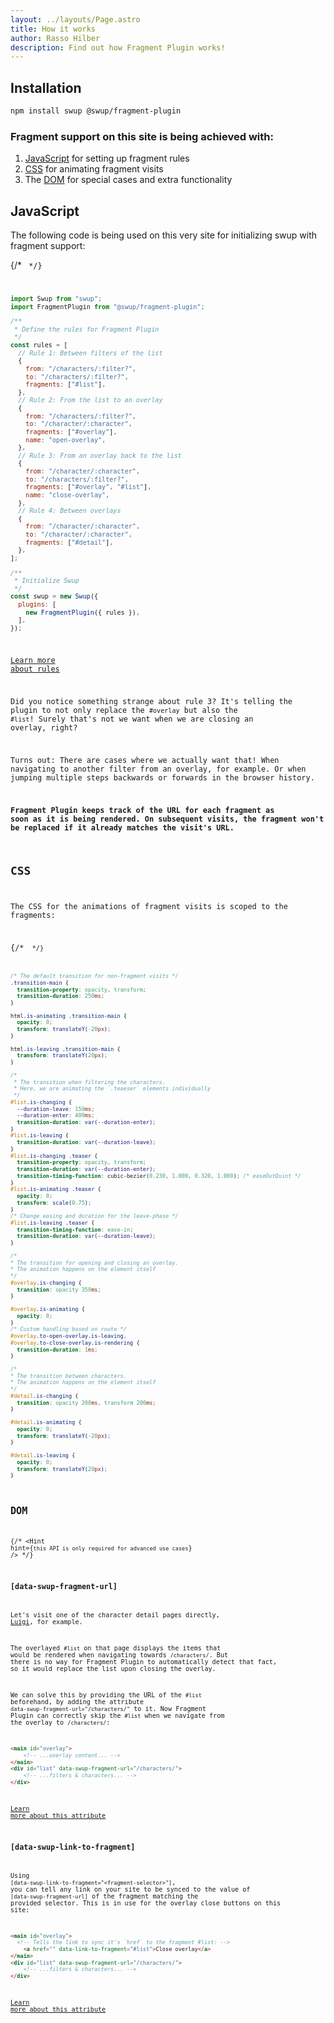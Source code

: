 ```yaml
---
layout: ../layouts/Page.astro
title: How it works
author: Rasso Hilber
description: Find out how Fragment Plugin works!
---
```






## Installation

```bash
npm install swup @swup/fragment-plugin
```

### Fragment support on this site is being achieved with:

1. [JavaScript](#javascript) for setting up fragment rules
2. [CSS](#css) for animating fragment visits
3. The [DOM](#dom) for special cases and extra functionality

## JavaScript

The following code is being used on this very site for initializing swup with fragment support:

{/* <Code code={JS} lang="js" /> */}

```js
import Swup from "swup";
import FragmentPlugin from "@swup/fragment-plugin";

/**
 * Define the rules for Fragment Plugin
 */
const rules = [
  // Rule 1: Between filters of the list
  {
    from: "/characters/:filter?",
    to: "/characters/:filter?",
    fragments: ["#list"],
  },
  // Rule 2: From the list to an overlay
  {
    from: "/characters/:filter?",
    to: "/character/:character",
    fragments: ["#overlay"],
    name: "open-overlay",
  },
  // Rule 3: From an overlay back to the list
  {
    from: "/character/:character",
    to: "/characters/:filter?",
    fragments: ["#overlay", "#list"],
    name: "close-overlay",
  },
  // Rule 4: Between overlays
  {
    from: "/character/:character",
    to: "/character/:character",
    fragments: ["#detail"],
  },
];

/**
 * Initialize Swup
 */
const swup = new Swup({
  plugins: [
    new FragmentPlugin({ rules }),
  ],
});
```

[Learn more about rules](https://github.com/swup/fragment-plugin#rules)

Did you notice something strange about rule 3? It's telling the plugin to
not only replace the `#overlay` but also the `#list`! Surely that's
not we want when we are closing an overlay, right?

Turns out: There are cases where we actually want that! When navigating to another
filter from an overlay, for example. Or when jumping multiple steps backwards or forwards
in the browser history.

**Fragment Plugin keeps track of the URL for each fragment as soon as it is being rendered.
On subsequent visits, the fragment won't be replaced if it already matches the visit's URL.**

## CSS

The CSS for the animations of fragment visits is scoped to the fragments:

{/* <Code code={CSS} lang="css" /> */}
```css
/* The default transition for non-fragment visits */
.transition-main {
  transition-property: opacity, transform;
  transition-duration: 250ms;
}

html.is-animating .transition-main {
  opacity: 0;
  transform: translateY(-20px);
}

html.is-leaving .transition-main {
  transform: translateY(20px);
}

/*
 * The transition when filtering the characters.
 * Here, we are animating the `.teaeser` elements individually
 */
#list.is-changing {
  --duration-leave: 150ms;
  --duration-enter: 400ms;
  transition-duration: var(--duration-enter);
}
#list.is-leaving {
  transition-duration: var(--duration-leave);
}
#list.is-changing .teaser {
  transition-property: opacity, transform;
  transition-duration: var(--duration-enter);
  transition-timing-function: cubic-bezier(0.230, 1.000, 0.320, 1.000); /* easeOutQuint */
}
#list.is-animating .teaser {
  opacity: 0;
  transform: scale(0.75);
}
/* Change easing and duration for the leave-phase */
#list.is-leaving .teaser {
  transition-timing-function: ease-in;
  transition-duration: var(--duration-leave);
}

/*
* The transition for opening and closing an overlay.
* The animation happens on the element itself
*/
#overlay.is-changing {
  transition: opacity 350ms;
}

#overlay.is-animating {
  opacity: 0;
}
/* Custom handling based on route */
#overlay.to-open-overlay.is-leaving,
#overlay.to-close-overlay.is-rendering {
  transition-duration: 1ms;
}

/*
* The transition between characters.
* The animation happens on the element itself
*/
#detail.is-changing {
  transition: opacity 200ms, transform 200ms;
}

#detail.is-animating {
  opacity: 0;
  transform: translateY(-20px);
}

#detail.is-leaving {
  opacity: 0;
  transform: translateY(20px);
}
```

## DOM

{/* <Hint hint={`this API is only required for advanced use cases`} /> */}

### [data-swup-fragment-url]

Let's visit one of the character detail pages directly,
<a href="/character/luigi/" target="_blank">Luigi</a>, for example.

The overlayed `#list` on that page displays the items that would be rendered when
navigating towards `/characters/`. But there is no way for Fragment Plugin to automatically
detect that fact, so it would replace the list upon closing the overlay.

We can solve this by providing the URL of the `#list` beforehand, by adding
the attribute `data-swup-fragment-url="/characters/"` to it. Now Fragment Plugin
can correctly skip the `#list` when we navigate from the overlay to `/characters/`:

```html title="/character/luigi/index.html" 'data-swup-fragment-url="/characters/"'
<main id="overlay">
	<!-- ...overlay content... -->
</main>
<div id="list" data-swup-fragment-url="/characters/">
	<!-- ...filters & characters... -->
</div>
```

[Learn more about this attribute](https://github.com/swup/fragment-plugin#fragment-url)

### [data-swup-link-to-fragment]

Using `[data-swup-link-to-fragment="<fragment-selector>"]`, you can tell any link on your site to be synced to the value of `[data-swup-fragment-url]`
of the fragment matching the provided selector. This is in use for the overlay close buttons on this site:

```html title="/character/luigi/index.html" 'data-link-to-fragment="#list"'
<main id="overlay">
  <!-- Tells the link to sync it's `href` to the fragment #list: -->
	<a href="" data-link-to-fragment="#list">Close overlay</a>
</main>
<div id="list" data-swup-fragment-url="/characters/">
	<!-- ...filters & characters... -->
</div>
```

[Learn more about this attribute](https://github.com/swup/fragment-plugin#link-to-fragment)